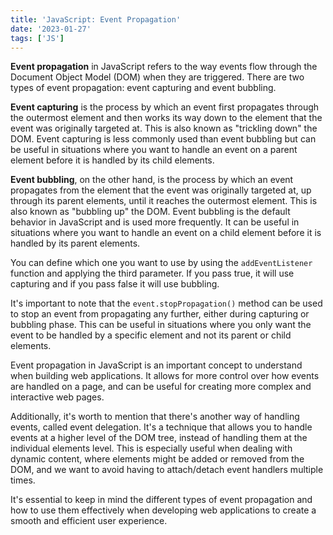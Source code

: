 ```yaml
---
title: 'JavaScript: Event Propagation'
date: '2023-01-27'
tags: ['JS']
---
```


**Event propagation** in JavaScript refers to the way events flow through the Document Object Model (DOM) when they are triggered. There are two types of event propagation: event capturing and event bubbling.

**Event capturing** is the process by which an event first propagates through the outermost element and then works its way down to the element that the event was originally targeted at. This is also known as "trickling down" the DOM. Event capturing is less commonly used than event bubbling but can be useful in situations where you want to handle an event on a parent element before it is handled by its child elements.

**Event bubbling**, on the other hand, is the process by which an event propagates from the element that the event was originally targeted at, up through its parent elements, until it reaches the outermost element. This is also known as "bubbling up" the DOM. Event bubbling is the default behavior in JavaScript and is used more frequently. It can be useful in situations where you want to handle an event on a child element before it is handled by its parent elements.

You can define which one you want to use by using the `addEventListener` function and applying the third parameter. If you pass true, it will use capturing and if you pass false it will use bubbling.

It's important to note that the `event.stopPropagation()` method can be used to stop an event from propagating any further, either during capturing or bubbling phase. This can be useful in situations where you only want the event to be handled by a specific element and not its parent or child elements.

Event propagation in JavaScript is an important concept to understand when building web applications. It allows for more control over how events are handled on a page, and can be useful for creating more complex and interactive web pages.

Additionally, it's worth to mention that there's another way of handling events, called event delegation. It's a technique that allows you to handle events at a higher level of the DOM tree, instead of handling them at the individual elements level. This is especially useful when dealing with dynamic content, where elements might be added or removed from the DOM, and we want to avoid having to attach/detach event handlers multiple times.

It's essential to keep in mind the different types of event propagation and how to use them effectively when developing web applications to create a smooth and efficient user experience.
